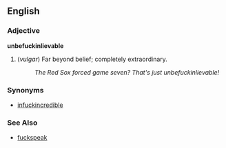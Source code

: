==English==

===Adjective===
'''unbefuckinlievable'''

# (''vulgar'') Far beyond belief; completely extraordinary.
#: ''The Red Sox forced game seven?  That's just unbefuckinlievable!''

===Synonyms===
* [[infuckincredible]]

===See Also===
* [[fuckspeak]]